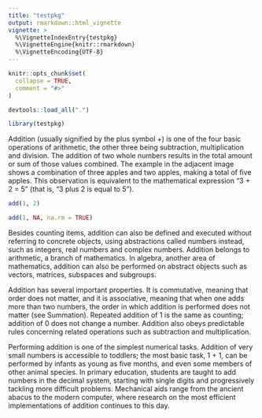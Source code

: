 ```yaml
---
title: "testpkg"
output: rmarkdown::html_vignette
vignette: >
  %\VignetteIndexEntry{testpkg}
  %\VignetteEngine{knitr::rmarkdown}
  %\VignetteEncoding{UTF-8}
---
```


```r
knitr::opts_chunk$set(
  collapse = TRUE,
  comment = "#>"
)
```

```r
devtools::load_all(".")
```

```r
library(testpkg)
```

Addition (usually signified by the plus symbol +) is one of the four basic operations of arithmetic, the other three being subtraction, multiplication and division. The addition of two whole numbers results in the total amount or sum of those values combined. The example in the adjacent image shows a combination of three apples and two apples, making a total of five apples. This observation is equivalent to the mathematical expression "3 + 2 = 5" (that is, "3 plus 2 is equal to 5").

```r
add(1, 2)
```

```r
add(1, NA, na.rm = TRUE)
```



Besides counting items, addition can also be defined and executed without referring to concrete objects, using abstractions called numbers instead, such as integers, real numbers and complex numbers. Addition belongs to arithmetic, a branch of mathematics. In algebra, another area of mathematics, addition can also be performed on abstract objects such as vectors, matrices, subspaces and subgroups.

Addition has several important properties. It is commutative, meaning that order does not matter, and it is associative, meaning that when one adds more than two numbers, the order in which addition is performed does not matter (see Summation). Repeated addition of 1 is the same as counting; addition of 0 does not change a number. Addition also obeys predictable rules concerning related operations such as subtraction and multiplication.

Performing addition is one of the simplest numerical tasks. Addition of very small numbers is accessible to toddlers; the most basic task, 1 + 1, can be performed by infants as young as five months, and even some members of other animal species. In primary education, students are taught to add numbers in the decimal system, starting with single digits and progressively tackling more difficult problems. Mechanical aids range from the ancient abacus to the modern computer, where research on the most efficient implementations of addition continues to this day. 
